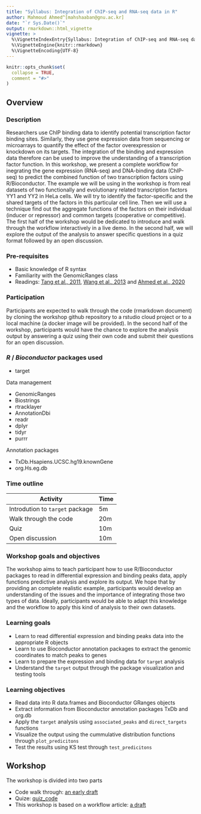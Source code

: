 ```yaml
---
title: "Syllabus: Integration of ChIP-seq and RNA-seq data in R"
author: Mahmoud Ahmed^[mahshaaban@gnu.ac.kr]
date: "`r Sys.Date()`"
output: rmarkdown::html_vignette
vignette: >
  %\VignetteIndexEntry{Syllabus: Integration of ChIP-seq and RNA-seq data in R}
  %\VignetteEngine{knitr::rmarkdown}
  %\VignetteEncoding{UTF-8}
---
```



```r
knitr::opts_chunk$set(
  collapse = TRUE,
  comment = "#>"
)
```

## Overview

### Description

Researchers use ChIP binding data to identify potential transcription factor 
binding sites. Similarly, they use gene expression data from sequencing or microarrays to quantify the effect of the factor overexpression or knockdown on 
its targets. The integration of the binding and expression data therefore can be
used to improve the understanding of a transcription factor function. In this workshop, we present a complete workflow for inegrating the gene expression 
(RNA-seq) and DNA-binding data (ChIP-seq) to predict the combined function of 
two transcription factors using R/Bioconductor. The example we will be using in 
the workshop is from real datasets of two functionally and evolutionary related
transcription factors YY1 and YY2 in HeLa cells. We will try to identify the
factor-specific and the shared targets of the factors in this particular cell 
line. Then we will use a technique find out the aggregate functions of the 
factors on their individual (inducer or repressor) and common targets 
(cooperative or competitive). The first half of the workshop would be 
dedicated to introduce and walk through the workflow interactively in a live 
demo. In the second half, we will explore the output of the analysis to answer
specific questions in a quiz format followed by an open discussion. 

### Pre-requisites

- Basic knowledge of R syntax
- Familiarity with the GenomicRanges class
- Readings:
[Tang et al., 2011](https://pubmed.ncbi.nlm.nih.gov/21940749/),
[Wang et al., 2013](https://pubmed.ncbi.nlm.nih.gov/24263090/) and 
[Ahmed et al., 2020](https://pubmed.ncbi.nlm.nih.gov/32894066/)

### Participation

Participants are expected to walk through the code (rmarkdown document) by 
cloning the workshop github repository to a rstudio cloud project or to a local 
machine (a docker image will be provided). In the second half of the workshop, 
participants would have the chance to explore the analysis output by answering a
quiz using their own code and submit their questions for an open discussion.

### _R_ / _Bioconductor_ packages used

- target

Data management

- GenomicRanges
- Biostrings
- rtracklayer
- AnnotationDbi
- readr
- dplyr
- tidyr
- purrr

Annotation packages

- TxDb.Hsapiens.UCSC.hg19.knownGene
- org.Hs.eg.db

### Time outline

| Activity                        | Time |
|---------------------------------|------|
| Introdution to `target` package | 5m   |
| Walk through the code           | 20m  |
| Quiz                            | 10m  |
| Open discussion                 | 10m  |


### Workshop goals and objectives

The workshop aims to teach participant how to use R/Bioconductor packages to 
read in differential expression and binding peaks data, apply functions 
predictive analysis and explore its output. We hope that by providing an 
complete realistic example, participants would develop an understanding of the 
issues and the importance of integrating those two types of data. Ideally,
participants would be able to adapt this knowledge and the workflow to apply 
this kind of analysis to their own datasets.

### Learning goals

- Learn to read differential expression and binding peaks data into the 
appropriate R objects
- Learn to use Bioconductor annotation packages to extract the genomic 
coordinates to match peaks to genes
- Learn to prepare the expression and binding data for `target` analysis
- Understand the `target` output through the package visualization and testing 
tools

### Learning objectives

- Read data into R data.frames and Bioconductor GRanges objects
- Extract information from Bioconductor annotation packages TxDb and org.db
- Apply the `target` analysis using `associated_peaks` and `direct_targets` 
functions
- Visualize the output using the cummulative distribution functions through
`plot_predicitons`
- Test the results using KS test through `test_predicitons`

## Workshop

The workshop is divided into two parts

- Code walk through: [an early draft](vingette/workshop_code.Rmd)
- Quize: [quiz_code](vignette/quiz_code.Rmd)
- This workshop is based on a workflow article: [a draft](https://github.com/MahShaaban/targetFlow)

